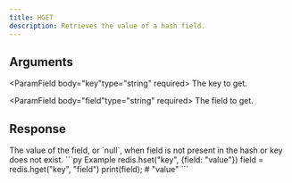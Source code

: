 ```yaml
---
title: HGET
description: Retrieves the value of a hash field.
---
```



## Arguments

<ParamField body="key"type="string" required>
  The key to get.
</ParamField>

<ParamField body="field"type="string" required>
 The field to get.
</ParamField>

## Response

<ResponseField  type="TValue | null" required>
  The value of the field, or `null`, when field is not present in the hash or key does not exist.
</ResponseField>

<RequestExample>
```py Example
redis.hset("key", {field: "value"})
field = redis.hget("key", "field")
print(field); # "value"
```
</RequestExample>